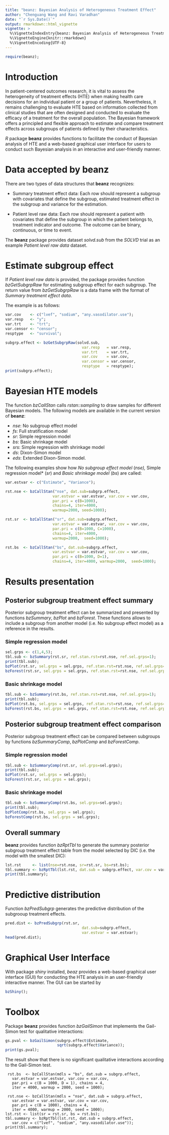 ```yaml
---
title: "beanz: Bayesian Analysis of Heterogeneous Treatment Effect"
author: "Chenguang Wang and Ravi Varadhan"
date: "`r Sys.Date()`"
output: rmarkdown::html_vignette
vignette: >
  %\VignetteIndexEntry{beanz: Bayesian Analysis of Heterogeneous Treatment Effect}
  %\VignetteEngine{knitr::rmarkdown}
  %\VignetteEncoding{UTF-8}
---
```


```r
require(beanz);
```

# Introduction

In patient-centered outcomes research, it is vital to assess the heterogeneity
of treatment effects (HTE) when making health care decisions for an individual
patient or a group of patients. Nevertheless, it remains challenging to evaluate
HTE based on information collected from clinical studies that are often designed
and conducted to evaluate the efficacy of a treatment for the overall
population. The Bayesian framework offers a principled and flexible approach to
estimate and compare treatment effects across subgroups of patients defined by
their characteristics.

*R* package **beanz** provides functions to facilitate the conduct of Bayesian
analysis of HTE and a web-based graphical user interface for users to conduct
such Bayesian analysis in an interactive and user-friendly manner.

# Data accepted by **beanz**

There are two types of data structures that **beanz** recognizes:

- Summary treatment effect data: Each row should represent a subgroup with
covariates that define the subgroup, estimated treatment effect in the subgroup
and variance for the estimation.

- Patient level raw data: Each row should represent a patient with covariates
that define the subgroup in which the patient belongs to, treatment indicator
and outcome. The outcome can be binary, continuous, or time to event.

The **beanz** package provides dataset *solvd.sub* from the *SOLVD* trial as an
example *Patient level raw data* dataset.

# Estimate subgroup effect

If *Patient level raw data* is provided, the package provides function
*bzGetSubgrpRaw* for estimating subgroup effect for each subgroup. The return
value from *bzGetSubgrpRaw* is a data frame with the format of *Summary
treatment effect data*.

The example is as follows:

```r

var.cov    <- c("lvef", "sodium", "any.vasodilator.use");
var.resp   <- "y";
var.trt    <- "trt";
var.censor <- "censor";
resptype   <- "survival";

subgrp.effect <- bzGetSubgrpRaw(solvd.sub,
                                  var.resp   = var.resp,
                                  var.trt    = var.trt,
                                  var.cov    = var.cov,
                                  var.censor = var.censor,
                                  resptype   = resptype);
print(subgrp.effect);

```

# Bayesian HTE models

The function *bzCallStan* calls *rstan::sampling* to draw samples for different
Bayesian models. The following models are available in the current version of
**beanz**:

- *nse*: No subgroup effect model
- *fs*: Full stratification model
- *sr*: Simple regression model
- *bs*: Basic shrinkage model
- *srs*: Simple regression with shrinkage model
- *ds*: Dixon-Simon model
- *eds*: Extended Dixon-Simon model.

The following examples show how *No subgroup effect model* (*nse),
*Simple regression model* (*sr*) and *Basic shrinkage model* (*bs*) are called:

```r

var.estvar <- c("Estimate", "Variance");

rst.nse <- bzCallStan("nse", dat.sub=subgrp.effect,
                     var.estvar = var.estvar, var.cov = var.cov,
                     par.pri = c(B=1000),
                     chains=4, iter=4000,
                     warmup=2000, seed=1000);

rst.sr  <- bzCallStan("sr", dat.sub=subgrp.effect,
                     var.estvar = var.estvar, var.cov = var.cov,
                     par.pri = c(B=1000, C=1000),
                     chains=4, iter=4000,
                     warmup=2000,  seed=1000);

rst.bs  <- bzCallStan("bs", dat.sub=subgrp.effect,
                     var.estvar = var.estvar, var.cov = var.cov,
                     par.pri = c(B=1000, D=1),
                     chains=4, iter=4000, warmup=2000,  seed=1000);

```

# Results presentation

## Posterior subgroup treatment effect summary

Posterior subgroup treatment effect can be summarized and presented by functions
*bzSummary*, *bzPlot* and *bzForest*. These functions allows to
include a subgroup from another model (i.e. No subgroup effect model) as a
reference in the results.

### Simple regression model
```r
sel.grps <- c(1,4,5);
tbl.sub <- bzSummary(rst.sr, ref.stan.rst=rst.nse, ref.sel.grps=1);
print(tbl.sub);
bzPlot(rst.sr, sel.grps = sel.grps, ref.stan.rst=rst.nse, ref.sel.grps=1);
bzForest(rst.sr, sel.grps = sel.grps, ref.stan.rst=rst.nse, ref.sel.grps=1);
```

### Basic shrinkage model
```r
tbl.sub <- bzSummary(rst.bs, ref.stan.rst=rst.nse, ref.sel.grps=1);
print(tbl.sub);
bzPlot(rst.bs, sel.grps = sel.grps, ref.stan.rst=rst.nse, ref.sel.grps=1);
bzForest(rst.bs, sel.grps = sel.grps, ref.stan.rst=rst.nse, ref.sel.grps=1);
```

## Posterior subgroup treatment effect comparison

Posterior subgroup treatment effect can be compared between subgroups by functions
*bzSummaryComp*, *bzPlotComp* and *bzForestComp*.

### Simple regression model
```r
tbl.sub <- bzSummaryComp(rst.sr, sel.grps=sel.grps);
print(tbl.sub);
bzPlot(rst.sr, sel.grps = sel.grps);
bzForest(rst.sr, sel.grps = sel.grps);
```

### Basic shrinkage model
```r
tbl.sub <- bzSummaryComp(rst.bs, sel.grps=sel.grps);
print(tbl.sub);
bzPlotComp(rst.bs, sel.grps = sel.grps);
bzForestComp(rst.bs, sel.grps = sel.grps);
```

## Overall summary
**beanz** provides function *bzRptTbl* to generate the summary posterior
subgroup treatment effect table from the model selected by DIC (i.e. the model
with the smallest DIC):

```r
lst.rst     <- list(nse=rst.nse, sr=rst.sr, bs=rst.bs);
tbl.summary <- bzRptTbl(lst.rst, dat.sub = subgrp.effect, var.cov = var.cov);
print(tbl.summary);
```

# Predictive distribution

Function *bzPredSubgrp* generates the predictive distribution of the
subgrooup treatment effects.

```r
pred.dist <- bzPredSubgrp(rst.sr,
                                  dat.sub=subgrp.effect,
                                  var.estvar = var.estvar);
head(pred.dist);
```


# Graphical User Interface

With package *shiny* installed, *beaz* provides a web-based graphical user
interface (GUI) for conducting the HTE analysis in an user-friendly interactive
manner. The GUI can be started by

```r
bzShiny();
```

# Toolbox

Package **beanz** provides function *bzGailSimon* that implements the Gail-Simon
test for qualitative interactions:

```r
gs.pval <- bzGailSimon(subgrp.effect$Estimate,
                       sqrt(subgrp.effect$Variance));
print(gs.pval);
```

The result show that there is no significant qualitative interactions according
to the Gail-Simon test.


     rst.bs  <- bzCallStan(mdls = "bs", dat.sub = subgrp.effect,
       var.estvar = var.estvar, var.cov = var.cov,
       par.pri = c(B = 1000, D = 1), chains = 4, 
       iter = 4000, warmup = 2000, seed = 1000);

     rst.nse <- bzCallStan(mdls = "nse", dat.sub = subgrp.effect,
       var.estvar = var.estvar, var.cov = var.cov,
       par.pri = c(B = 1000), chains = 4, 
       iter = 4000, warmup = 2000, seed = 1000);
    lst.rst <- list(sr = rst.sr, bs = rst.bs);
    tbl.summary <- bzRptTbl(lst.rst, dat.sub = subgrp.effect,
       var.cov = c("lvef", "sodium", "any.vasodilator.use"));
    print(tbl.summary);
